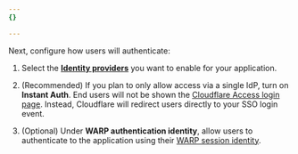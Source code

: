 ```yaml
---
{}

---
```


Next, configure how users will authenticate:

1. Select the [**Identity providers**](/cloudflare-one/identity/idp-integration/) you want to enable for your application.

2. (Recommended) If you plan to only allow access via a single IdP, turn on **Instant Auth**. End users will not be shown the [Cloudflare Access login page](/cloudflare-one/applications/login-page/). Instead, Cloudflare will redirect users directly to your SSO login event.

3. (Optional) Under **WARP authentication identity**, allow users to authenticate to the application using their [WARP session identity](/cloudflare-one/connections/connect-devices/warp/configure-warp/warp-sessions/).
